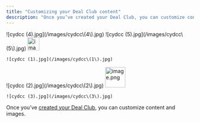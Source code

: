 ```yaml
---
title: "Customizing your Deal Club content"
description: "Once you’ve created your Deal Club, you can customize content and images."
---
```


<Steps>
  <Step title="Select your desired store under Stores.">
    ![cydcc (4).jpg](/images/cydcc\(4\).jpg)
  </Step>
  <Step title="Select the Deal Club tab in the menu. Under Configuration, scroll down to see the JSON.">
    ![cydcc (5).jpg](/images/cydcc\(5\).jpg)
  </Step>
  <Step title="Click on this icon to edit the JSON:">
    <img
      src="https://mintcdn.com/tagadapay/MAAamJh2LQv3OeUe/assets/knowledge-center/deal-club/image-9a2e0393.png?fit=max&auto=format&n=MAAamJh2LQv3OeUe&q=85&s=06755d8c8fd9494e015f13667e47a848"
      alt="image.png"
      data-og-width="32"
      width="32"
      data-og-height="35"
      height="35"
      data-path="assets/knowledge-center/deal-club/image-9a2e0393.png"
      data-optimize="true"
      data-opv="2"
      srcset="https://mintcdn.com/tagadapay/MAAamJh2LQv3OeUe/assets/knowledge-center/deal-club/image-9a2e0393.png?w=280&fit=max&auto=format&n=MAAamJh2LQv3OeUe&q=85&s=95bb13b79519758c83e0b47b8ef1863c 280w, https://mintcdn.com/tagadapay/MAAamJh2LQv3OeUe/assets/knowledge-center/deal-club/image-9a2e0393.png?w=560&fit=max&auto=format&n=MAAamJh2LQv3OeUe&q=85&s=05c0bc3efa58bbc0551b9fb14b65b8cd 560w, https://mintcdn.com/tagadapay/MAAamJh2LQv3OeUe/assets/knowledge-center/deal-club/image-9a2e0393.png?w=840&fit=max&auto=format&n=MAAamJh2LQv3OeUe&q=85&s=38621d5d851fcd596e20d1260380a754 840w, https://mintcdn.com/tagadapay/MAAamJh2LQv3OeUe/assets/knowledge-center/deal-club/image-9a2e0393.png?w=1100&fit=max&auto=format&n=MAAamJh2LQv3OeUe&q=85&s=807b7eae3f844b570b60292f0a4aa082 1100w, https://mintcdn.com/tagadapay/MAAamJh2LQv3OeUe/assets/knowledge-center/deal-club/image-9a2e0393.png?w=1650&fit=max&auto=format&n=MAAamJh2LQv3OeUe&q=85&s=7a991c4c73bca527407648482cc8ad44 1650w, https://mintcdn.com/tagadapay/MAAamJh2LQv3OeUe/assets/knowledge-center/deal-club/image-9a2e0393.png?w=2500&fit=max&auto=format&n=MAAamJh2LQv3OeUe&q=85&s=2c94b8a16926cb4434af570d826c9e87 2500w"
    />

    ![cydcc (1).jpg](/images/cydcc\(1\).jpg)
  </Step>
  <Step title="The JSON will now appear as editable text, allowing you to modify the content of each line as well as images.">
    ![cydcc (2).jpg](/images/cydcc\(2\).jpg)
  </Step>
  <Step title="Once you’re done, click on the green icon to save your changes:">
    <img
      src="https://mintcdn.com/tagadapay/MAAamJh2LQv3OeUe/assets/knowledge-center/deal-club/image-3-56033407.png?fit=max&auto=format&n=MAAamJh2LQv3OeUe&q=85&s=dfad89434c359042fa9588061ff0954e"
      alt="image.png"
      data-og-width="54"
      width="54"
      data-og-height="55"
      height="55"
      data-path="assets/knowledge-center/deal-club/image-3-56033407.png"
      data-optimize="true"
      data-opv="2"
      srcset="https://mintcdn.com/tagadapay/MAAamJh2LQv3OeUe/assets/knowledge-center/deal-club/image-3-56033407.png?w=280&fit=max&auto=format&n=MAAamJh2LQv3OeUe&q=85&s=9d3b2a59abe1ac7342fd28b14e91bcf2 280w, https://mintcdn.com/tagadapay/MAAamJh2LQv3OeUe/assets/knowledge-center/deal-club/image-3-56033407.png?w=560&fit=max&auto=format&n=MAAamJh2LQv3OeUe&q=85&s=5ea7486363c3b28362e4dd78e72e70e9 560w, https://mintcdn.com/tagadapay/MAAamJh2LQv3OeUe/assets/knowledge-center/deal-club/image-3-56033407.png?w=840&fit=max&auto=format&n=MAAamJh2LQv3OeUe&q=85&s=170f8ed54295520da2887e38705fd6f8 840w, https://mintcdn.com/tagadapay/MAAamJh2LQv3OeUe/assets/knowledge-center/deal-club/image-3-56033407.png?w=1100&fit=max&auto=format&n=MAAamJh2LQv3OeUe&q=85&s=fa91930f23672fd56946864b1cfb5dac 1100w, https://mintcdn.com/tagadapay/MAAamJh2LQv3OeUe/assets/knowledge-center/deal-club/image-3-56033407.png?w=1650&fit=max&auto=format&n=MAAamJh2LQv3OeUe&q=85&s=e202cc4c69545cb3b1f23c385a2eb682 1650w, https://mintcdn.com/tagadapay/MAAamJh2LQv3OeUe/assets/knowledge-center/deal-club/image-3-56033407.png?w=2500&fit=max&auto=format&n=MAAamJh2LQv3OeUe&q=85&s=a8e557af68a29f53bcaef0bb6fe6a47c 2500w"
    />

    ![cydcc (3).jpg](/images/cydcc\(3\).jpg)
  </Step>
</Steps>

Once you’ve [created your Deal Club](/knowledge-center/creating20a20deal20club2026cbc8e2991b8034a486e317d8ddb854), you can customize content and images.